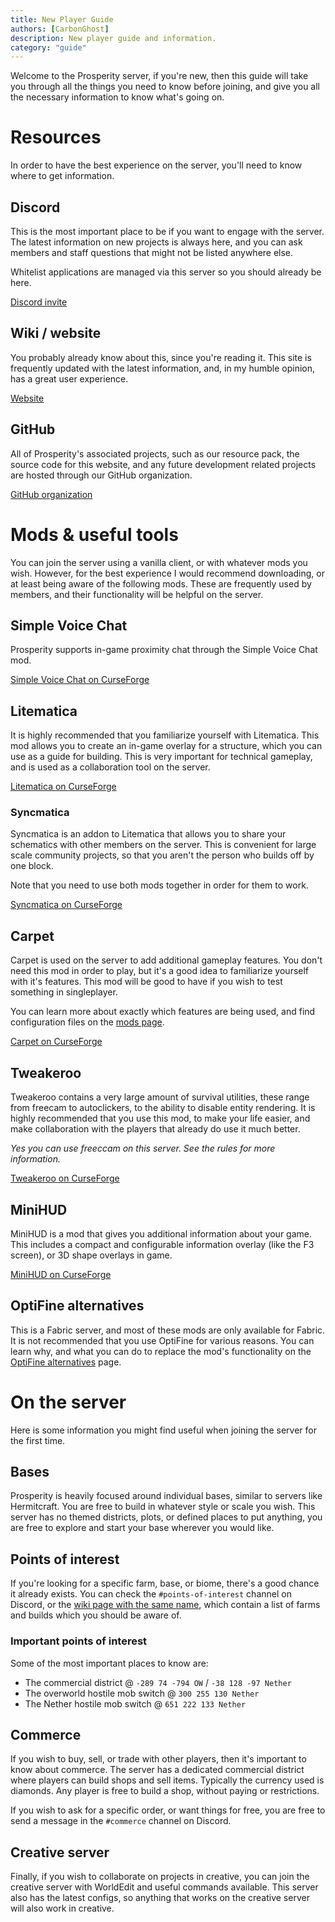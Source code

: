 ```yaml
---
title: New Player Guide
authors: [CarbonGhost]
description: New player guide and information.
category: "guide"
---
```


Welcome to the Prosperity server, if you're new, then this guide will take you through all the things you need to know before joining, and give you all the necessary information to know what's going on.

# Resources

In order to have the best experience on the server, you'll need to know where to get information.

## Discord

This is the most important place to be if you want to engage with the server. The latest information on new projects is always here, and you can ask members and staff questions that might not be listed anywhere else.

Whitelist applications are managed via this server so you should already be here.

[Discord invite](https://discord.gg/hfTxZ4XxYj)

## Wiki / website

You probably already know about this, since you're reading it. This site is frequently updated with the latest information, and, in my humble opinion, has a great user experience.

[Website](https://prosperity.vercel.app/)

## GitHub

All of Prosperity's associated projects, such as our resource pack, the source code for this website, and any future development related projects are hosted through our GitHub organization.

[GitHub organization](https://github.com/ProsperityMC)

# Mods & useful tools

You can join the server using a vanilla client, or with whatever mods you wish. However, for the best experience I would recommend downloading, or at least being aware of the following mods. These are frequently used by members, and their functionality will be helpful on the server.

## Simple Voice Chat

Prosperity supports in-game proximity chat through the Simple Voice Chat mod.

[Simple Voice Chat on CurseForge](https://www.curseforge.com/minecraft/mc-mods/simple-voice-chat/files)

## Litematica

It is highly recommended that you familiarize yourself with Litematica. This mod allows you to create an in-game overlay for a structure, which you can use as a guide for building. This is very important for technical gameplay, and is used as a collaboration tool on the server.

[Litematica on CurseForge](https://www.curseforge.com/minecraft/mc-mods/litematica/files)

### Syncmatica

Syncmatica is an addon to Litematica that allows you to share your schematics with other members on the server. This is convenient for large scale community projects, so that you aren't the person who builds off by one block.

Note that you need to use both mods together in order for them to work.

[Syncmatica on CurseForge](https://www.curseforge.com/minecraft/mc-mods/syncmatica/files)

## Carpet

Carpet is used on the server to add additional gameplay features. You don't need this mod in order to play, but it's a good idea to familiarize yourself with it's features. This mod will be good to have if you wish to test something in singleplayer.

You can learn more about exactly which features are being used, and find configuration files on the [mods page](/wiki/tweaks-and-changes).

[Carpet on CurseForge](https://www.curseforge.com/minecraft/mc-mods/carpet/files)

## Tweakeroo

Tweakeroo contains a very large amount of survival utilities, these range from freecam to autoclickers, to the ability to disable entity rendering. It is highly recommended that you use this mod, to make your life easier, and make collaboration with the players that already do use it much better.

_Yes you can use freeccam on this server. See the rules for more information._

[Tweakeroo on CurseForge](https://www.curseforge.com/minecraft/mc-mods/tweakeroo/files)

## MiniHUD

MiniHUD is a mod that gives you additional information about your game. This includes a compact and configurable information overlay (like the F3 screen), or 3D shape overlays in game.

[MiniHUD on CurseForge](https://www.curseforge.com/minecraft/mc-mods/minihud/files)

## OptiFine alternatives

This is a Fabric server, and most of these mods are only available for Fabric. It is not recommended that you use OptiFine for various reasons. You can learn why, and what you can do to replace the mod's functionality on the [OptiFine alternatives](/wiki/optifine-alternatives) page.

# On the server

Here is some information you might find useful when joining the server for the first time.

## Bases

Prosperity is heavily focused around individual bases, similar to servers like Hermitcraft. You are free to build in whatever style or scale you wish. This server has no themed districts, plots, or defined places to put anything, you are free to explore and start your base wherever you would like.

## Points of interest

If you're looking for a specific farm, base, or biome, there's a good chance it already exists. You can check the `#points-of-interest` channel on Discord, or the [wiki page with the same name](/wiki/points-of-interest), which contain a list of farms and builds which you should be aware of.

### Important points of interest

Some of the most important places to know are:

- The commercial district @ `-289 74 -794 OW` / `-38 128 -97 Nether`
- The overworld hostile mob switch @ `300 255 130 Nether`
- The Nether hostile mob switch @ `651 222 133 Nether`

## Commerce

If you wish to buy, sell, or trade with other players, then it's important to know about commerce. The server has a dedicated commercial district where players can build shops and sell items. Typically the currency used is diamonds. Any player is free to build a shop, without paying or restrictions.

If you wish to ask for a specific order, or want things for free, you are free to send a message in the `#commerce` channel on Discord.

## Creative server

Finally, if you wish to collaborate on projects in creative, you can join the creative server with WorldEdit and useful commands available. This server also has the latest configs, so anything that works on the creative server will also work in creative.
